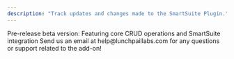 ```yaml
---
description: "Track updates and changes made to the SmartSuite Plugin."
---
```


<AccordionGroup>

<Accordion title="August 16, 2024 - Version 0.0.1 ">
 Pre-release beta version: Featuring core CRUD operations and SmartSuite integration
</Accordion>
</AccordionGroup>

<CardGroup cols={1}>
  <Card
    title="Need help of have a request?"
    icon="envelope"
    href="mailto:help@lunchpaillabs.com"
  >
    Send us an email at help@lunchpaillabs.com for any questions or support
    related to the add-on!
  </Card>
</CardGroup>
